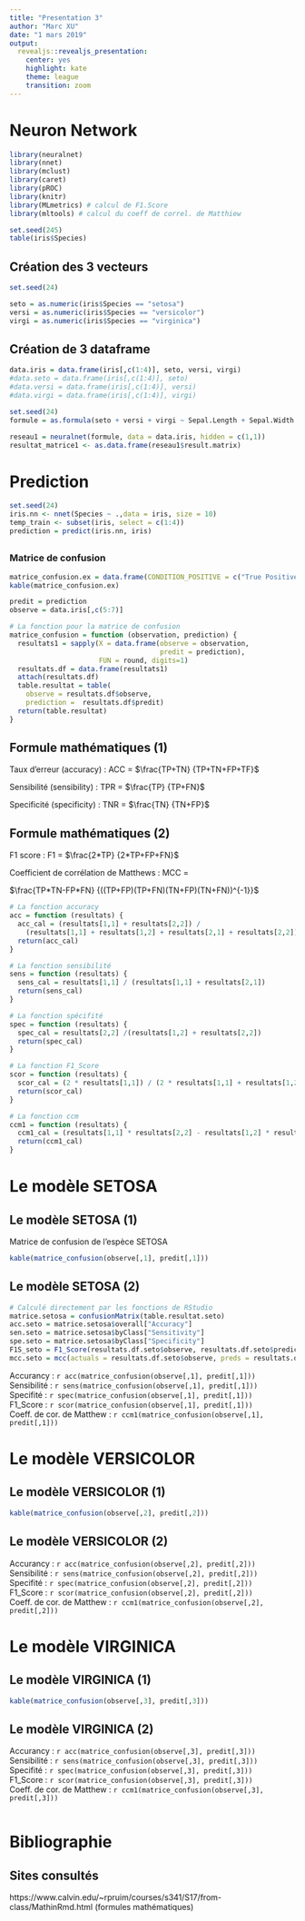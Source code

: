 ```yaml
---
title: "Presentation 3"
author: "Marc XU"
date: "1 mars 2019"
output:
  revealjs::revealjs_presentation:
    center: yes
    highlight: kate
    theme: league
    transition: zoom
---
```

# Neuron Network {data-background="pikachu.png"}

```r
library(neuralnet)
library(nnet)
library(mclust)
library(caret)
library(pROC)
library(knitr)
library(MLmetrics) # calcul de F1.Score
library(mltools) # calcul du coeff de correl. de Matthiew
```

```r
set.seed(245)
table(iris$Species)
```

## Création des 3 vecteurs
```r
set.seed(24)

seto = as.numeric(iris$Species == "setosa")
versi = as.numeric(iris$Species == "versicolor")
virgi = as.numeric(iris$Species == "virginica")
```

## Création de 3 dataframe

```r
data.iris = data.frame(iris[,c(1:4)], seto, versi, virgi)
#data.seto = data.frame(iris[,c(1:4)], seto)
#data.versi = data.frame(iris[,c(1:4)], versi)
#data.virgi = data.frame(iris[,c(1:4)], virgi)
```

```r
set.seed(24)
formule = as.formula(seto + versi + virgi ~ Sepal.Length + Sepal.Width + Petal.Length + Petal.Width)

reseau1 = neuralnet(formule, data = data.iris, hidden = c(1,1))
resultat_matrice1 <- as.data.frame(reseau1$result.matrix)
```

# Prediction
```r
set.seed(24)
iris.nn <- nnet(Species ~ .,data = iris, size = 10)
temp_train <- subset(iris, select = c(1:4))
prediction = predict(iris.nn, iris)
```

## 

### Matrice de confusion
```r
matrice_confusion.ex = data.frame(CONDITION_POSITIVE = c("True Positive (TP)", "False Negative (FN)"), CONDITION_NEGATIVE = c("False Positive (FP)", "False Negative (TN)"), row.names = c("PREDICT_POSITIVE (P)","PREDICT_NEGATIVE (N)"))
kable(matrice_confusion.ex)

predit = prediction
observe = data.iris[,c(5:7)]

# La fonction pour la matrice de confusion
matrice_confusion = function (observation, prediction) {
  resultats1 = sapply(X = data.frame(observe = observation,
                                     predit = prediction),
                      FUN = round, digits=1)
  resultats.df = data.frame(resultats1)
  attach(resultats.df)
  table.resultat = table(
    observe = resultats.df$observe,
    prediction =  resultats.df$predit)
  return(table.resultat)
}
```

## Formule mathématiques (1)

Taux d'erreur (accuracy) : ACC = $\frac{TP+TN} {TP+TN+FP+TF}$

Sensibilité (sensibility) : TPR = $\frac{TP} {TP+FN}$

Specificité (specificity) : TNR = $\frac{TN} {TN+FP}$

## Formule mathématiques (2)

F1 score : F1 = $\frac{2*TP} {2*TP+FP+FN}$

Coefficient de corrélation de Matthews : MCC =  

$\frac{TP*TN-FP*FN} {((TP+FP)(TP+FN)(TN+FP)(TN+FN))^{-1}}$

```r
# La fonction accuracy
acc = function (resultats) {
  acc_cal = (resultats[1,1] + resultats[2,2]) /
    (resultats[1,1] + resultats[1,2] + resultats[2,1] + resultats[2,2])
  return(acc_cal)
}

# La fonction sensibilité
sens = function (resultats) {
  sens_cal = resultats[1,1] / (resultats[1,1] + resultats[2,1])
  return(sens_cal)
}

# La fonction spécifité
spec = function (resultats) {
  spec_cal = resultats[2,2] /(resultats[1,2] + resultats[2,2])
  return(spec_cal)
}

# La fonction F1_Score
scor = function (resultats) {
  scor_cal = (2 * resultats[1,1]) / (2 * resultats[1,1] + resultats[1,2] + resultats[2,1])
  return(scor_cal)
}

# La fonction ccm
ccm1 = function (resultats) {
  ccm1_cal = (resultats[1,1] * resultats[2,2] - resultats[1,2] * resultats[2,1]) / (sqrt((resultats[1,1]+resultats[1,2]) * (resultats[1,1]+resultats[2,1]) * (resultats[2,2]+resultats[1,2]) *  (resultats[2,2]+resultats[2,1])))
  return(ccm1_cal)
}
```

# Le modèle SETOSA

## Le modèle SETOSA (1)

Matrice de confusion de l'espèce SETOSA
```r
kable(matrice_confusion(observe[,1], predit[,1]))

```

## Le modèle SETOSA (2)
```r
# Calculé directement par les fonctions de RStudio
matrice.setosa = confusionMatrix(table.resultat.seto)
acc.seto = matrice.setosa$overall["Accuracy"]
sen.seto = matrice.setosa$byClass["Sensitivity"]
spe.seto = matrice.setosa$byClass["Specificity"]
F1S_seto = F1_Score(resultats.df.seto$observe, resultats.df.seto$prediction, positive= NULL)
mcc.seto = mcc(actuals = resultats.df.seto$observe, preds = resultats.df.seto$prediction)
```

Accurancy : `r acc(matrice_confusion(observe[,1], predit[,1]))`  
Sensibilité : `r sens(matrice_confusion(observe[,1], predit[,1]))`  
Specifité :  `r spec(matrice_confusion(observe[,1], predit[,1]))`  
F1_Score : `r scor(matrice_confusion(observe[,1], predit[,1]))`  
Coeff. de cor. de Matthew :  `r ccm1(matrice_confusion(observe[,1], predit[,1]))`  

# Le modèle VERSICOLOR

## Le modèle VERSICOLOR (1)
```r
kable(matrice_confusion(observe[,2], predit[,2]))
```

## Le modèle VERSICOLOR (2)

Accurancy : `r acc(matrice_confusion(observe[,2], predit[,2]))`  
Sensibilité : `r sens(matrice_confusion(observe[,2], predit[,2]))`  
Specifité :  `r spec(matrice_confusion(observe[,2], predit[,2]))`  
F1_Score : `r scor(matrice_confusion(observe[,2], predit[,2]))`  
Coeff. de cor. de Matthew :  `r ccm1(matrice_confusion(observe[,2], predit[,2]))`  

# Le modèle VIRGINICA

## Le modèle VIRGINICA (1)
```r
kable(matrice_confusion(observe[,3], predit[,3]))
```

## Le modèle VIRGINICA (2)

Accurancy : `r acc(matrice_confusion(observe[,3], predit[,3]))`  
Sensibilité : `r sens(matrice_confusion(observe[,3], predit[,3]))`  
Specifité :  `r spec(matrice_confusion(observe[,3], predit[,3]))`  
F1_Score : `r scor(matrice_confusion(observe[,3], predit[,3]))`  
Coeff. de cor. de Matthew :  `r ccm1(matrice_confusion(observe[,3], predit[,3]))`  

```r
```


# Bibliographie

## Sites consultés
https://www.calvin.edu/~rpruim/courses/s341/S17/from-class/MathinRmd.html (formules mathématiques)
